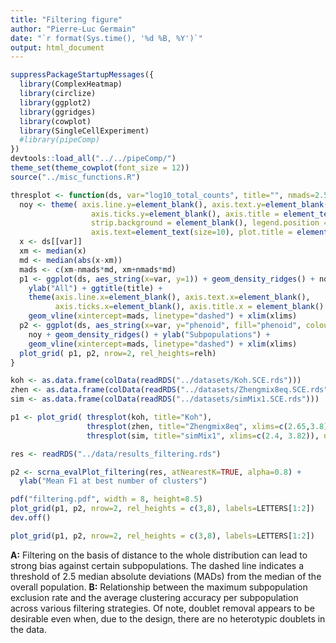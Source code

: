 ```yaml
---
title: "Filtering figure"
author: "Pierre-Luc Germain"
date: "`r format(Sys.time(), '%d %B, %Y')`"
output: html_document
---
```



```r
suppressPackageStartupMessages({
  library(ComplexHeatmap)
  library(circlize)
  library(ggplot2)
  library(ggridges)
  library(cowplot)
  library(SingleCellExperiment)
  #library(pipeComp)
})
devtools::load_all("../../pipeComp/")
theme_set(theme_cowplot(font_size = 12))
source("../misc_functions.R")
```

```r
thresplot <- function(ds, var="log10_total_counts", title="", nmads=2.5, relh=c(1,2), xlims=range(ds[[var]])){
  noy <- theme( axis.line.y=element_blank(), axis.text.y=element_blank(),
                  axis.ticks.y=element_blank(), axis.title = element_text(size=11), 
                  strip.background = element_blank(), legend.position = "none",
                  axis.text=element_text(size=10), plot.title = element_text(size=12))
  x <- ds[[var]]
  xm <- median(x)
  md <- median(abs(x-xm))
  mads <- c(xm-nmads*md, xm+nmads*md)
  p1 <- ggplot(ds, aes_string(x=var, y=1)) + geom_density_ridges() + noy + 
    ylab("All") + ggtitle(title) +  
    theme(axis.line.x=element_blank(), axis.text.x=element_blank(), 
          axis.ticks.x=element_blank(), axis.title.x = element_blank() ) +
    geom_vline(xintercept=mads, linetype="dashed") + xlim(xlims)
  p2 <- ggplot(ds, aes_string(x=var, y="phenoid", fill="phenoid", colour="phenoid")) + 
    noy + geom_density_ridges() + ylab("Subpopulations") +
    geom_vline(xintercept=mads, linetype="dashed") + xlim(xlims)
  plot_grid( p1, p2, nrow=2, rel_heights=relh)
}

koh <- as.data.frame(colData(readRDS("../datasets/Koh.SCE.rds")))
zhen <- as.data.frame(colData(readRDS("../datasets/Zhengmix8eq.SCE.rds")))
sim <- as.data.frame(colData(readRDS("../datasets/simMix1.SCE.rds")))

p1 <- plot_grid( thresplot(koh, title="Koh"),
                 thresplot(zhen, title="Zhengmix8eq", xlims=c(2.65,3.8)),
                 thresplot(sim, title="simMix1", xlims=c(2.4, 3.82)), nrow=1)
```

```r
res <- readRDS("../data/results_filtering.rds")

p2 <- scrna_evalPlot_filtering(res, atNearestK=TRUE, alpha=0.8) + 
  ylab("Mean F1 at best number of clusters")

pdf("filtering.pdf", width = 8, height=8.5)
plot_grid(p1, p2, nrow=2, rel_heights = c(3,8), labels=LETTERS[1:2])
dev.off()

plot_grid(p1, p2, nrow=2, rel_heights = c(3,8), labels=LETTERS[1:2])
```

**A:** Filtering on the basis of distance to the whole distribution can lead to strong bias against certain subpopulations. The dashed line indicates a threshold of 2.5 median absolute deviations (MADs) from the median of the overall population. **B:** Relationship between the maximum subpopulation exclusion rate and the average clustering accuracy per subpopulation across various filtering strategies. Of note, doublet removal appears to be desirable even when, due to the design, there are no heterotypic doublets in the data.

